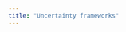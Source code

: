 ```yaml
---
title: "Uncertainty frameworks"
---
```


<!-- Examples for the poster at Egmond February 2024 -->

<!-- [Tiered approaches to reduce and refine uncertainty in an hazard identification example](hazard%20example.qmd) -->

<!-- [Tiered approaches to reduce and refine uncertainty in a risk assessment example](risk%20example.qmd) -->

<!-- # Uncertainty in a **fact-conclusion** -->

<!-- Approaches for uncertainty analysis when making a categorical conclusion, e.g. there is a causal association to adverse health effect or not [Page](uncertainty_fact.qmd) -->

<!-- Includes an hazard identification, considering multiple streams of evidence. -->

<!-- # Uncertainty in a **number-conclusion** -->

<!-- A proposed tiered approach for uncertainty analysis [Page](uncertainty_number.qmd) -->

<!-- Includes a risk assessment combining assessed hazard and exposure. -->

<!-- # Uncertainty in an integrated assessment workflow -->

<!-- To come -->

<!-- # Uncertainty in a **scientific hypothesis** -->

<!-- To come. -->
